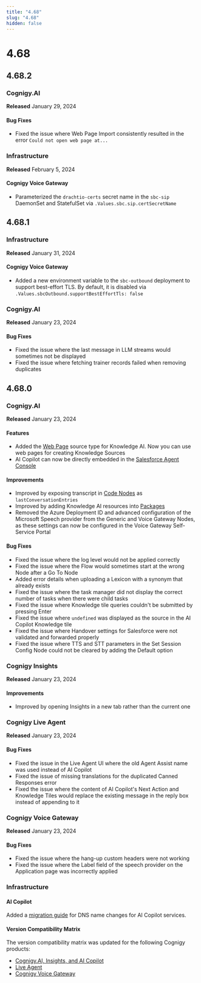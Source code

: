 ```yaml
---
title: "4.68"
slug: "4.68"
hidden: false
---
```



# 4.68

<aiCopilotDnsNames />

<orderPropertyDeprecation />

<textDavinci003Sunset />

<weaviateUpgrade />

## 4.68.2

### Cognigy.AI

**Released** January 29, 2024

#### Bug Fixes

- Fixed the issue where Web Page Import consistently resulted in the error `Could not open web page at...`

### Infrastructure

**Released** February 5, 2024

#### Cognigy Voice Gateway

- Parameterized the `drachtio-certs` secret name in the `sbc-sip` DaemonSet and StatefulSet via `.Values.sbc.sip.certSecretName`

## 4.68.1

### Infrastructure

**Released** January 31, 2024

#### Cognigy Voice Gateway

- Added a new environment variable to the `sbc-outbound` deployment to support best-effort TLS. By default, it is disabled via `.Values.sbcOutbound.supportBestEffortTls: false`

### Cognigy.AI

**Released** January 23, 2024

#### Bug Fixes

- Fixed the issue where the last message in LLM streams would sometimes not be displayed
- Fixed the issue where fetching trainer records failed when removing duplicates

## 4.68.0

### Cognigy.AI

**Released** January 23, 2024

#### Features

- Added the [Web Page](../ai/empower/knowledge-ai/knowledge-source/text-formats/web-page.mdx) source type for Knowledge AI. Now you can use web pages for creating Knowledge Sources
- AI Copilot can now be directly embedded in the [Salesforce Agent Console](https://github.com/Cognigy/salesforce-integrations)

#### Improvements

- Improved by exposing transcript in [Code Nodes](../ai/build/node-reference/basic/code/overview.mdx) as `lastConversationEntries`
- Improved by adding Knowledge AI resources into [Packages](../ai/build/packages.mdx)
- Removed the Azure Deployment ID and advanced configuration of the Microsoft Speech provider from the Generic and Voice Gateway Nodes, as these settings can now be configured in the Voice Gateway Self-Service Portal

#### Bug Fixes

- Fixed the issue where the log level would not be applied correctly
- Fixed the issue where the Flow would sometimes start at the wrong Node after a Go To Node
- Added error details when uploading a Lexicon with a synonym that already exists
- Fixed the issue where the task manager did not display the correct number of tasks when there were child tasks
- Fixed the issue where Knowledge tile queries couldn't be submitted by pressing Enter
- Fixed the issue where `undefined` was displayed as the source in the AI Copilot Knowledge tile
- Fixed the issue where Handover settings for Salesforce were not validated and forwarded properly
- Fixed the issue where TTS and STT parameters in the Set Session Config Node could not be cleared by adding the Default option

### Cognigy Insights

**Released** January 23, 2024

#### Improvements

- Improved by opening Insights in a new tab rather than the current one

### Cognigy Live Agent

**Released** January 23, 2024

#### Bug Fixes

- Fixed the issue in the Live Agent UI where the old Agent Assist name was used instead of AI Copilot
- Fixed the issue of missing translations for the duplicated Canned Responses error
- Fixed the issue where the content of AI Copilot's Next Action and Knowledge Tiles would replace the existing message in the reply box instead of appending to it

### Cognigy Voice Gateway

**Released** January 23, 2024

#### Bug Fixes

- Fixed the issue where the hang-up custom headers were not working
- Fixed the issue where the Label field of the speech provider on the Application page was incorrectly applied

### Infrastructure

#### AI Copilot

Added a [migration guide](../ai-copilot/installation/migration/ai-copilot-new-dns-names-migration.mdx) for DNS name changes for AI Copilot services. 

#### Version Compatibility Matrix

The version compatibility matrix was updated for the following Cognigy products:

- [Cognigy.AI, Insights, and AI Copilot](../ai/installation/version-compatibility-matrix.mdx)
- [Live Agent](../live-agent/installation/deployment/version-compatibility-matrix.mdx)
- [Cognigy Voice Gateway](../voice-gateway/installation/version-compatibility-matrix.mdx)